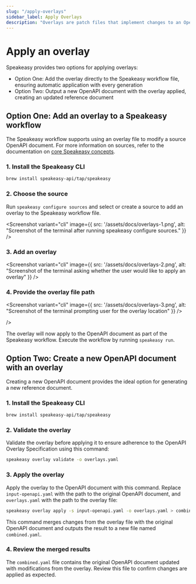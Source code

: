 ```yaml
---
slug: "/apply-overlays"
sidebar_label: Apply Overlays
description: "Overlays are patch files that implement changes to an OpenAPI document without modifying the upstream source. This guide explains how overlays work and how to apply them."
---
```



# Apply an overlay

Speakeasy provides two options for applying overlays:

- Option One: Add the overlay directly to the Speakeasy workflow file, ensuring automatic application with every generation
- Option Two: Output a new OpenAPI document with the overlay applied, creating an updated reference document

## Option One: Add an overlay to a Speakeasy workflow

The Speakeasy workflow supports using an overlay file to modify a source OpenAPI document. For more information on sources, refer to the documentation on [core Speakeasy concepts](/docs/core-concepts#sources).

### 1. Install the Speakeasy CLI

```bash
brew install speakeasy-api/tap/speakeasy
```

### 2. Choose the source 

Run `speakeasy configure sources` and select or create a source to add an overlay to the Speakeasy workflow file.

<Screenshot 
  variant="cli" 
  image={{
    src: '/assets/docs/overlays-1.png',
    alt: "Screenshot of the terminal after running speakeasy configure sources."
  }}
/>

### 3. Add an overlay

<Screenshot 
  variant="cli" 
  image={{
    src: '/assets/docs/overlays-2.png',
    alt: "Screenshot of the terminal asking whether the user would like to apply an overlay"
  }}
/>

### 4. Provide the overlay file path


<Screenshot 
  variant="cli" 
  image={{
    src: '/assets/docs/overlays-3.png',
    alt: "Screenshot of the terminal prompting user for the overlay location"
  }}
/>

/>


The overlay will now apply to the OpenAPI document as part of the Speakeasy workflow. Execute the workflow by running `speakeasy run`.

## Option Two: Create a new OpenAPI document with an overlay

Creating a new OpenAPI document provides the ideal option for generating a new reference document.


### 1. Install the Speakeasy CLI

```bash
brew install speakeasy-api/tap/speakeasy
```

### 2. Validate the overlay

Validate the overlay before applying it to ensure adherence to the OpenAPI Overlay Specification using this command:

```bash
speakeasy overlay validate -o overlays.yaml
```



### 3. Apply the overlay

Apply the overlay to the OpenAPI document with this command. Replace `input-openapi.yaml` with the path to the original OpenAPI document, and `overlays.yaml` with the path to the overlay file:

```bash
speakeasy overlay apply -s input-openapi.yaml -o overlays.yaml > combined.yaml
```

This command merges changes from the overlay file with the original OpenAPI document and outputs the result to a new file named `combined.yaml`.

### 4. Review the merged results

The `combined.yaml` file contains the original OpenAPI document updated with modifications from the overlay. Review this file to confirm changes are applied as expected.


